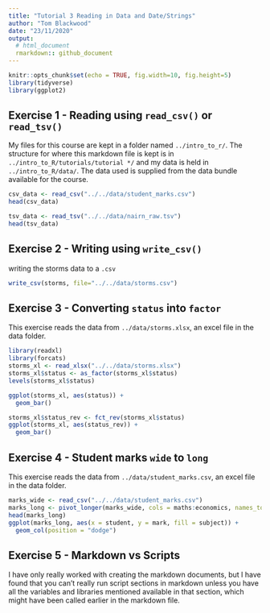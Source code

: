 ---
title: "Tutorial 3 Reading in Data and Date/Strings"
author: "Tom Blackwood"
date: "23/11/2020"
output: 
  # html_document
  rmarkdown:: github_document
---

```{r setup, include=FALSE}
knitr::opts_chunk$set(echo = TRUE, fig.width=10, fig.height=5)
library(tidyverse)
library(ggplot2)
```

## Exercise 1 - Reading using `read_csv()` or `read_tsv()`

My files for this course are kept in a folder named `../intro_to_r/`. The structure for where this markdown file is kept is in `../intro_to_R/tutorials/tutorial */` and my data is held in `../intro_to_R/data/`. The data used is supplied from the data bundle available for the course.

```{r imports}
csv_data <- read_csv("../../data/student_marks.csv")
head(csv_data)

tsv_data <- read_tsv("../../data/nairn_raw.tsv")
head(tsv_data)

```

## Exercise 2 - Writing using `write_csv()`

writing the storms data to a `.csv`

```{r writing_a_csv}
write_csv(storms, file="../../data/storms.csv")
```

## Exercise 3 - Converting `status` into `factor`

This exercise reads the data from `../data/storms.xlsx`, an excel file in the data folder.

```{r status_to_factor}
library(readxl)
library(forcats)
storms_xl <- read_xlsx("../../data/storms.xlsx")
storms_xl$status <- as_factor(storms_xl$status)
levels(storms_xl$status)

ggplot(storms_xl, aes(status)) +
  geom_bar()

storms_xl$status_rev <- fct_rev(storms_xl$status)
ggplot(storms_xl, aes(status_rev)) +
  geom_bar()
```

## Exercise 4 - Student marks `wide` to `long`

This exercise reads the data from `../data/student_marks.csv`, an excel file in the data folder.

```{r student_marks, fig.width=15, fig.height=5}
marks_wide <- read_csv("../../data/student_marks.csv")
marks_long <- pivot_longer(marks_wide, cols = maths:economics, names_to = "subject", values_to = "mark")
head(marks_long)
ggplot(marks_long, aes(x = student, y = mark, fill = subject)) + 
  geom_col(position = "dodge")
```

## Exercise 5 - Markdown vs Scripts

I have only really worked with creating the markdown documents, but I have found that you can't really run script sections in markdown unless you have all the variables and libraries mentioned available in that section, which might have been called earlier in the markdown file.



